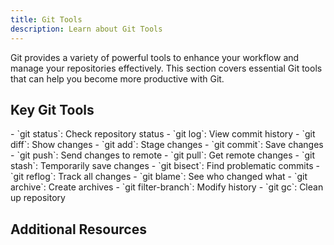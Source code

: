 ```yaml
---
title: Git Tools
description: Learn about Git Tools
---
```

Git provides a variety of powerful tools to enhance your workflow and manage your repositories effectively. This section covers essential Git tools that can help you become more productive with Git.

## Key Git Tools

<Tabs>
  <TabItem label="Basic Git Usage">
    - `git status`: Check repository status
    - `git log`: View commit history
    - `git diff`: Show changes
    - `git add`: Stage changes
    - `git commit`: Save changes
    - `git push`: Send changes to remote
    - `git pull`: Get remote changes
  </TabItem>
  <TabItem label="Advanced Tools">
    - `git stash`: Temporarily save changes
    - `git bisect`: Find problematic commits
    - `git reflog`: Track all changes
    - `git blame`: See who changed what
    - `git archive`: Create archives
    - `git filter-branch`: Modify history
    - `git gc`: Clean up repository
  </TabItem>
</Tabs>

## Additional Resources

<CardGrid>
  <LinkCard 
    title="Git Tools Documentation" 
    href="https://git-scm.com/docs"
    description="Official Git documentation for all tools" 
  />
  <LinkCard 
    title="Git Tools Tutorial" 
    href="https://www.atlassian.com/git/tutorials/git-tools"
    description="Comprehensive guide to Git tools" 
  />
  <LinkCard 
    title="Git Tools Video" 
    href="https://www.youtube.com/watch?v=HVsySz-h9r4"
    description="Video tutorial on Git tools" 
  />
</CardGrid>
